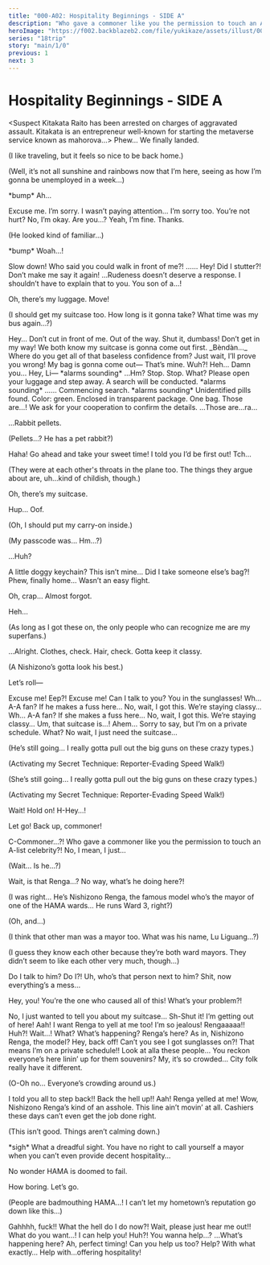 ```yaml
---
title: "000-A02: Hospitality Beginnings - SIDE A"
description: "Who gave a commoner like you the permission to touch an A-list celebrity?!"
heroImage: "https://f002.backblazeb2.com/file/yukikaze/assets/illust/001_01.jpg"
series: "18trip"
story: "main/1/0"
previous: 1
next: 3
---
```



# Hospitality Beginnings - SIDE A

<Divider loc="Tokyo Metropolis International Airport - Baggage Claim" />

<Box type="radio">
&lt;&NoBreak;Suspect Kitakata Raito has been arrested on charges of aggravated assault. Kitakata is an entrepreneur well-known for starting the metaverse service known as mahorova…&NoBreak;&gt;
</Box>

<Bubble mc>
Phew… We finally landed.

<p class="t">(I like traveling, but it feels so nice to be back home.)</p>

<p class="t">(Well, it’s not all sunshine and rainbows now that I’m here, seeing as how I’m gonna be unemployed in a week…)</p>

&ast;bump&ast; Ah…
</Bubble>

<StoryImg src="https://f002.backblazeb2.com/file/yukikaze/tl/main_1_0/2-1.jpg" alt="1" />

<Bubble character="Liguang" name="Man with Long Hair">
Excuse me.
</Bubble>

<Bubble mc>
I’m sorry. I wasn’t paying attention…
</Bubble>

<Bubble character="Liguang" name="Man with Long Hair">
I’m sorry too. You’re not hurt?
</Bubble>

<Bubble mc>
No, I’m okay. Are you…?
</Bubble>

<Bubble character="Liguang" name="Man with Long Hair">
Yeah, I’m fine. Thanks.
</Bubble>

<Bubble mc>
<p class="t">(He looked kind of familiar…)</p>

&ast;bump&ast; Woah…!
</Bubble>

<StoryImg src="https://f002.backblazeb2.com/file/yukikaze/assets/illust/001_01.jpg" alt="001_01" type="cg" />

<Bubble character="Renga" name="Man with Red Hair">
Slow down! Who said you could walk in front of me?!
</Bubble>

<Bubble character="Liguang" name="Man with Long Hair">
……
</Bubble>

<Bubble character="Renga" name="Man with Red Hair">
Hey! Did I stutter?! Don’t make me say it again!
</Bubble>

<Bubble character="Liguang" name="Man with Long Hair">
…Rudeness doesn’t deserve a response. I shouldn’t have to explain that to you.
</Bubble>

<Bubble character="Renga" name="Man with Red Hair">
You son of a…!

Oh, there’s my luggage. Move!
</Bubble>

<Bubble mc>
<p class="t">(I should get my suitcase too. How long is it gonna take? What time was my bus again…?)</p>
</Bubble>

<Bubble character="Liguang" name="Man with Long Hair">
Hey… Don’t cut in front of me. Out of the way.
</Bubble>

<Bubble character="Renga" name="Man with Red Hair">
Shut it, dumbass! Don’t get in my way! We both know my suitcase is gonna come out first.
</Bubble>

<Bubble character="Liguang" name="Man with Long Hair">
_Bèndàn…_ Where do you get all of that baseless confidence from?
</Bubble>

<Bubble character="Renga" name="Man with Red Hair">
Just wait, I’ll prove you wrong! My bag is gonna come out&NoBreak;—
</Bubble>

<Bubble character="Liguang" name="Man with Long Hair">
That’s mine.
</Bubble>

<Bubble character="Renga" name="Man with Red Hair">
Wuh?!
</Bubble>

<Bubble character="Liguang" name="Man with Long Hair">
Heh…
</Bubble>

<Bubble character="Renga" name="Man with Red Hair">
Damn you… Hey, Li&NoBreak;—
</Bubble>

<Narration>
&ast;alarms sounding&ast;
</Narration>

<Bubble character="Liguang" name="Man with Long Hair">
…Hm?
</Bubble>

<Bubble character="Security Robot">
Stop. Stop.
</Bubble>

<Bubble character="Liguang" name="Man with Long Hair">
What?
</Bubble>

<Bubble character="Security Robot">
Please open your luggage and step away. A search will be conducted.
</Bubble>

<Narration>
&ast;alarms sounding&ast;
</Narration>

<Bubble character="Liguang" name="Man with Long Hair">
……
</Bubble>

<Bubble character="Security Robot">
Commencing search.
</Bubble>

<Narration>
&ast;alarms sounding&ast;
</Narration>

<Bubble character="Security Robot">
Unidentified pills found. Color: green. Enclosed in transparent package. One bag.
</Bubble>

<Bubble character="Liguang" name="Man with Long Hair">
Those are…!
</Bubble>

<Bubble character="Security Robot">
We ask for your cooperation to confirm the details.
</Bubble>

<Bubble character="Liguang" name="Man with Long Hair">
…Those are…ra…

…Rabbit pellets.
</Bubble>

<Bubble mc>
<p class="t">(Pellets…? He has a pet rabbit?)</p>
</Bubble>

<Bubble character="Renga" name="Man with Red Hair">
Haha! Go ahead and take your sweet time! I told you I’d be first out!
</Bubble>

<Bubble character="Liguang" name="Man with Long Hair">
Tch…
</Bubble>

<Bubble mc>
<p class="t">(They were at each other's throats in the plane too. The things they argue about are, uh…kind of childish, though.)</p>

Oh, there’s my suitcase.

Hup… Oof.

<p class="t">(Oh, I should put my carry-on inside.)</p>

<p class="t">(My passcode was… Hm…?)</p>

…Huh?
</Bubble>

<StoryImg src="https://f002.backblazeb2.com/file/yukikaze/assets/obj/132.webp" alt="Suitcase" type="obj" />

<Bubble mc>
A little doggy keychain? This isn’t mine… Did I take someone else’s bag?!
</Bubble>

<Divider loc="Tokyo Metropolis International Airport - Lobby" />

<Bubble character="Renga" name="Man with Red Hair">
Phew, finally home… Wasn’t an easy flight.

Oh, crap… Almost forgot.
</Bubble>

<StoryImg src="https://f002.backblazeb2.com/file/yukikaze/tl/main_1_0/2-2.jpg" alt="2" />

<Bubble character="Renga" name="Man with Red Hair">
Heh…

<p class="t">(As long as I got these on, the only people who can recognize me are my superfans.)</p>

…Alright. Clothes, check. Hair, check. Gotta keep it classy.

<p class="t">(A Nishizono’s gotta look his best.)</p>

Let’s roll&NoBreak;—
</Bubble>

<Bubble mc>
Excuse me!
</Bubble>

<Bubble character="Renga" name="Man with Red Hair">
Eep?!
</Bubble>

<Bubble mc>
Excuse me! Can I talk to you? You in the sunglasses!
</Bubble>

<Diff g="m">
<Bubble character="Renga" name="Man with Red Hair">
Wh… A-A fan? If he makes a fuss here… No, wait, I got this. We’re staying classy…
</Bubble>
</Diff>
<Diff g="f">
<Bubble character="Renga" name="Man with Red Hair">
Wh… A-A fan? If she makes a fuss here… No, wait, I got this. We’re staying classy…
</Bubble>
</Diff>

<Bubble mc>
Um, that suitcase is…!
</Bubble>

<Bubble character="Renga" name="Man with Red Hair">
Ahem… Sorry to say, but I’m on a private schedule.
</Bubble>

<Bubble mc>
What? No wait, I just need the suitcase…
</Bubble>

<Diff g="m">
<Bubble character="Renga" name="Man with Red Hair">
<p class="t">(He’s still going… I really gotta pull out the big guns on these crazy types.)</p>

<p class="t">(Activating my Secret Technique: Reporter-Evading Speed Walk!)</p>
</Bubble>
</Diff>
<Diff g="f">
<Bubble character="Renga" name="Man with Red Hair">
<p class="t">(She’s still going… I really gotta pull out the big guns on these crazy types.)</p>

<p class="t">(Activating my Secret Technique: Reporter-Evading Speed Walk!)</p>
</Bubble>
</Diff>

<Bubble mc>
Wait! Hold on!
</Bubble>

<Bubble character="Renga" name="Man with Red Hair">
H-Hey…!

Let go! Back up, commoner!
</Bubble>

<Bubble mc>
C-Commoner…?!
</Bubble>

<Bubble character="Renga" name="Man with Red Hair">
Who gave a commoner like you the permission to touch an A-list celebrity?!
</Bubble>

<Bubble mc>
No, I mean, I just…

<p class="t">(Wait… Is he…?)</p>
</Bubble>

<Bubble character="Woman A">
Wait, is that Renga…?
</Bubble>

<Bubble character="Woman B">
No way, what’s he doing here?!
</Bubble>

<Bubble mc>
<p class="t">(I was right… He’s Nishizono Renga, the famous model who’s the mayor of one of the HAMA wards… He runs Ward 3, right?)</p>

<p class="t">(Oh, and…)</p>

<p class="t">(I think that other man was a mayor too. What was his name, Lu Liguang…?)</p>

<p class="t">(I guess they know each other because they’re both ward mayors. They didn’t seem to like each other very much, though…)</p>
</Bubble>

<Bubble character="Woman A">
Do I talk to him? Do I?!
</Bubble>

<Bubble character="Woman B">
Uh, who’s that person next to him?
</Bubble>

<Bubble character="Renga">
Shit, now everything’s a mess…

Hey, you! You’re the one who caused all of this! What’s your problem?!
</Bubble>

<Bubble mc>
No, I just wanted to tell you about my suitcase…
</Bubble>

<Bubble character="Renga">
Sh-Shut it! I’m getting out of here!
</Bubble>

<Bubble character="Woman A">
Aah! I want Renga to yell at me too!
</Bubble>

<Bubble character="Woman B">
I’m so jealous!
</Bubble>

<Bubble character="Woman A">
Rengaaaaa!!
</Bubble>

<Bubble mc>
Huh?! Wait…!
</Bubble>

<Bubble character="Onlooker A">
What? What’s happening?
</Bubble>

<Bubble character="Onlooker B">
Renga’s here? As in, Nishizono Renga, the model?
</Bubble>

<Bubble character="Renga">
Hey, back off! Can’t you see I got sunglasses on?! That means I’m on a private schedule!!
</Bubble>

<Bubble character="Old Man">
Look at alla these people… You reckon everyone’s here linin’ up for them souvenirs?
</Bubble>

<Bubble character="Old Woman">
My, it’s so crowded… City folk really have it different.
</Bubble>

<Bubble mc>
<p class="t">(O-Oh no… Everyone’s crowding around us.)</p>
</Bubble>

<Bubble character="Renga">
I told you all to step back!! Back the hell up!!
</Bubble>

<Bubble character="Woman A">
Aah! Renga yelled at me!
</Bubble>

<Bubble character="Onlooker B">
Wow, Nishizono Renga’s kind of an asshole.
</Bubble>

<Bubble character="Old Man">
This line ain’t movin’ at all. Cashiers these days can’t even get the job done right.
</Bubble>

<Bubble mc>
<p class="t">(This isn’t good. Things aren’t calming down.)</p>
</Bubble>

<Bubble character="Kotonojo" name="Girl (?)">
&ast;sigh&ast; What a dreadful sight. You have no right to call yourself a mayor when you can’t even provide decent <span class="green">hospitality</span>…

No wonder HAMA is doomed to fail.

How boring. Let’s go.
</Bubble>

<Bubble mc>
<p class="t">(People are badmouthing HAMA…! I can’t let my hometown’s reputation go down like this…)</p>
</Bubble>

<Bubble character="Renga">
Gahhhh, fuck!! What the hell do I do now?!
</Bubble>

<Bubble mc>
Wait, please just hear me out!!
</Bubble>

<Bubble character="Renga">
What do you want…!
</Bubble>

<Bubble mc>
I can help you!
</Bubble>

<Bubble character="Renga">
Huh?! You wanna help…?
</Bubble>

<StoryImg src="https://f002.backblazeb2.com/file/yukikaze/tl/main_1_0/2-3.jpg" alt="3" />

<Bubble character="Liguang">
…What’s happening here?
</Bubble>

<Bubble mc>
Ah, perfect timing! Can you help us too?
</Bubble>

<Bubble character="Liguang">
Help? With what exactly…
</Bubble>

<Bubble mc>
Help with…offering <span class="green">hospitality</span>!
</Bubble>
